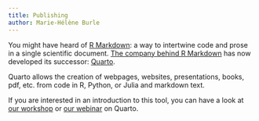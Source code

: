 ```yaml
---
title: Publishing
author: Marie-Hélène Burle
---
```


:::{.def}

You might have heard of [R Markdown](https://rmarkdown.rstudio.com/): a way to intertwine code and prose in a single scientific document. [The company behind R Markdown](https://posit.co/) has now developed its successor: [Quarto](https://quarto.org/).

:::

Quarto allows the creation of webpages, websites, presentations, books, pdf, etc. from code in R, Python, or Julia and markdown text.

If you are interested in an introduction to this tool, you can have a look at [our workshop](/tools/quarto.qmd) or [our webinar](/tools/quarto_webinar.qmd) on Quarto.
